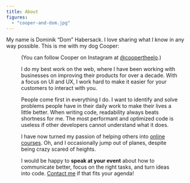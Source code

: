 ```yaml
---
title: About
figures:
  - "cooper-and-dom.jpg"
---
```

My name is Dominik “Dom” Habersack. I love sharing what I know in any way possible. This is me with my dog Cooper:

<Figure
  alt="Cooper and I"
  caption="Cooper is an Elo-pup, a not-yet-officially-recognized breed."
  src={figures['cooper-and-dom']}
/>

(You can follow Cooper on Instagram at [@coopertheelo](https://instagram.com/coopertheelo).)

I do my best work on the web, where I have been working with businesses on improving their products for over a decade. With a focus on UI and UX, I work hard to make it easier for your customers to interact with you.

People come first in everything I do. I want to identify and solve problems people have in their daily work to make their lives a little better. When writing code, readability always beats shortness for me. The most performant and optimized code is useless if other developers cannot understand what it does.

I have now turned my passion of helping others into [online courses](/courses). Oh, and I occasionally jump out of planes, despite being crazy scared of heights.

I would be happy to **speak at your event** about how to communicate better, focus on the right tasks, and turn ideas into code. [Contact me](/contact) if that fits your agenda!
